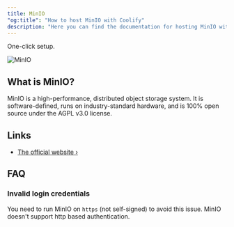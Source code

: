 ```yaml
---
title: MinIO
"og:title": "How to host MinIO with Coolify"
description: "Here you can find the documentation for hosting MinIO with Coolify."
---
```


<Check>One-click setup.</Check>

![MinIO](https://github.com/minio.png)

## What is MinIO?

MinIO is a high-performance, distributed object storage system. It is software-defined, runs on industry-standard hardware, and is 100% open source under the AGPL v3.0 license.

## Links

- [The official website ›](https://min.io/)

## FAQ

### Invalid login credentials

You need to run MinIO on `https` (not self-signed) to avoid this issue. MinIO doesn't support http based authentication.
